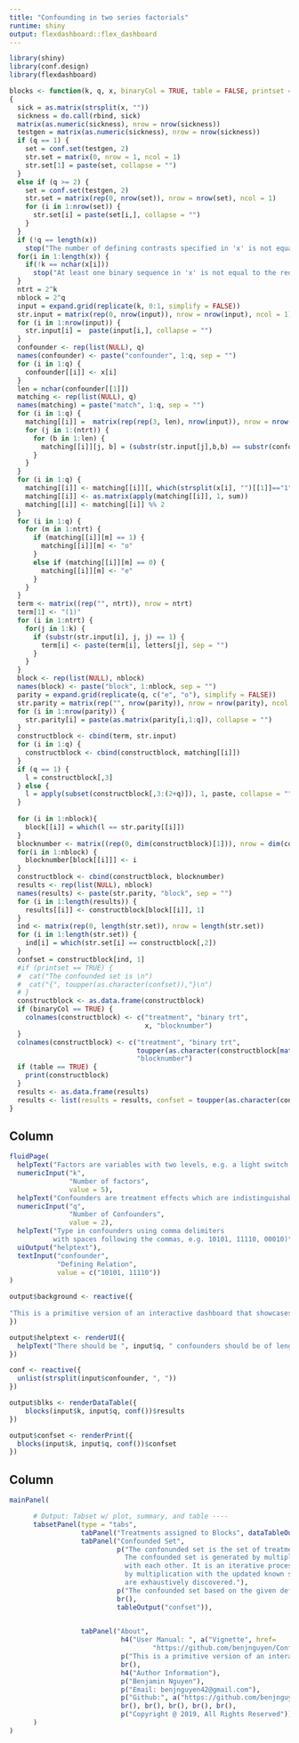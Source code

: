 ---
title: "Confounding in two series factorials"
runtime: shiny
output: flexdashboard::flex_dashboard
---

```{r}
library(shiny)
library(conf.design)
library(flexdashboard)

blocks <- function(k, q, x, binaryCol = TRUE, table = FALSE, printset = TRUE)
{
  sick = as.matrix(strsplit(x, ""))
  sickness = do.call(rbind, sick)
  matrix(as.numeric(sickness), nrow = nrow(sickness))
  testgen = matrix(as.numeric(sickness), nrow = nrow(sickness))
  if (q == 1) {
    set = conf.set(testgen, 2)
    str.set = matrix(0, nrow = 1, ncol = 1)
    str.set[1] = paste(set, collapse = "")
  }
  else if (q >= 2) {
    set = conf.set(testgen, 2)
    str.set = matrix(rep(0, nrow(set)), nrow = nrow(set), ncol = 1)
    for (i in 1:nrow(set)) {
      str.set[i] = paste(set[i,], collapse = "")
    }
  }
  if (!q == length(x))
    stop("The number of defining contrasts specified in 'x' is not equal to the number of required contrasts q; check length(x).")
  for(i in 1:length(x)) {
    if(!k == nchar(x[i]))
      stop("At least one binary sequence in 'x' is not equal to the required length k; check nchar(x) == k.")
  }
  ntrt = 2^k
  nblock = 2^q
  input = expand.grid(replicate(k, 0:1, simplify = FALSE))
  str.input = matrix(rep(0, nrow(input)), nrow = nrow(input), ncol = 1)
  for (i in 1:nrow(input)) {
    str.input[i] =  paste(input[i,], collapse = "")
  }
  confounder <- rep(list(NULL), q)
  names(confounder) <- paste("confounder", 1:q, sep = "")
  for (i in 1:q) {
    confounder[[i]] <- x[i]
  }
  len = nchar(confounder[[1]])
  matching <- rep(list(NULL), q)
  names(matching) = paste("match", 1:q, sep = "")
  for (i in 1:q) {
    matching[[i]] =  matrix(rep(rep(3, len), nrow(input)), nrow = nrow(input))
    for (j in 1:(ntrt)) {
      for (b in 1:len) {
        matching[[i]][j, b] = (substr(str.input[j],b,b) == substr(confounder[[i]],b,b))
      }
    }
  }
  for (i in 1:q) {
    matching[[i]] <- matching[[i]][, which(strsplit(x[i], "")[[1]]=="1")]
    matching[[i]] <- as.matrix(apply(matching[[i]], 1, sum))
    matching[[i]] <- matching[[i]] %% 2
  }
  for (i in 1:q) {
    for (m in 1:ntrt) {
      if (matching[[i]][m] == 1) {
        matching[[i]][m] <- "o"
      } 
      else if (matching[[i]][m] == 0) {
        matching[[i]][m] <- "e"
      }
    }
  }
  term <- matrix((rep("", ntrt)), nrow = ntrt)
  term[1] <- "(1)"
  for (i in 1:ntrt) {
    for(j in 1:k) {
      if (substr(str.input[i], j, j) == 1) {
        term[i] <- paste(term[i], letters[j], sep = "")
      }
    }
  }
  block <- rep(list(NULL), nblock)
  names(block) <- paste("block", 1:nblock, sep = "")
  parity = expand.grid(replicate(q, c("e", "o"), simplify = FALSE))
  str.parity = matrix(rep("", nrow(parity)), nrow = nrow(parity), ncol = 1)
  for (i in 1:nrow(parity)) {
    str.parity[i] = paste(as.matrix(parity[i,1:q]), collapse = "")
  }
  constructblock <- cbind(term, str.input)
  for (i in 1:q) {
    constructblock <- cbind(constructblock, matching[[i]])
  }
  if (q == 1) { 
    l = constructblock[,3]
  } else {
    l = apply(subset(constructblock[,3:(2+q)]), 1, paste, collapse = "")
  }
  
  for (i in 1:nblock){
    block[[i]] = which(l == str.parity[[i]])
  }
  blocknumber <- matrix((rep(0, dim(constructblock)[1])), nrow = dim(constructblock)[1])
  for(i in 1:nblock) {
    blocknumber[block[[i]]] <- i
  }
  constructblock <- cbind(constructblock, blocknumber)
  results <- rep(list(NULL), nblock)
  names(results) <- paste(str.parity, "block", sep = "")
  for (i in 1:length(results)) {
    results[[i]] <- constructblock[block[[i]], 1]
  }
  ind <- matrix(rep(0, length(str.set)), nrow = length(str.set))
  for (i in 1:length(str.set)) {
    ind[i] = which(str.set[i] == constructblock[,2])
  }
  confset = constructblock[ind, 1]
  #if (printset == TRUE) {
  #  cat("The confounded set is \n")
  #  cat("{", toupper(as.character(confset)),"}\n")
  # }
  constructblock <- as.data.frame(constructblock)
  if (binaryCol == TRUE) {
    colnames(constructblock) <- c("treatment", "binary trt", 
                                  x, "blocknumber")
  }
  colnames(constructblock) <- c("treatment", "binary trt", 
                                toupper(as.character(constructblock[match(x, constructblock[,2]),1])),
                                "blocknumber")
  if (table == TRUE) {
    print(constructblock)
  }
  results <- as.data.frame(results)
  results <- list(results = results, confset = toupper(as.character(confset)))
}
```



Column {.sidebar}
-----------------------------------------------------------------------
```{r}
fluidPage(
  helpText("Factors are variables with two levels, e.g. a light switch has an on/off"),
  numericInput("k",
               "Number of factors",
               value = 5),
  helpText("Confounders are treatment effects which are indistinguishable from block effects"),
  numericInput("q",
               "Number of Confounders",
               value = 2),
  helpText("Type in confounders using comma delimiters
           with spaces following the commas, e.g. 10101, 11110, 00010)"),
  uiOutput("helptext"),
  textInput("confounder",
            "Defining Relation",
            value = c("10101, 11110"))
)

```


```{r}
output$background <- reactive({
  
"This is a primitive version of an interactive dashboard that showcases the output of a function that I developed to recommend how to assign treatments to blocks. To understand the use cases for the output, visit https://github.com/benjnguyen/Confounded-and-Fractional-Two-Series-Factorial/blob/master/blocksfnvig.pdf"
})

output$helptext <- renderUI({
  helpText("There should be ", input$q, " confounders should be of length", input$k)
})

conf <- reactive({
  unlist(strsplit(input$confounder, ", "))
})

output$blks <- renderDataTable({
    blocks(input$k, input$q, conf())$results
})

output$confset <- renderPrint({
  blocks(input$k, input$q, conf())$confset
})
```


Column
----------------------------------------
```{r}

mainPanel(

      # Output: Tabset w/ plot, summary, and table ----
      tabsetPanel(type = "tabs",
                  tabPanel("Treatments assigned to Blocks", dataTableOutput("blks")),
                  tabPanel("Confounded Set", 
                           p("The confonunded set is the set of treatment effects which cannot be distinguished from one another.
                             The confounded set is generated by multiplying each of the treatment effects in the defining relation
                             with each other. It is an iterative process where treatment aliases are discovered and reconsidered
                             by multiplication with the updated known set of confounded variables until all treatment aliases 
                             are exhaustively discovered."),
                           p("The confounded set based on the given defining relation is"),
                           br(),
                           tableOutput("confset")),

          
                  tabPanel("About",
                            h4("User Manual: ", a("Vignette", href=
                                    "https://github.com/benjnguyen/Confounded-and-Fractional-Two-Series-Factorial/blob/master/blocksfnvig.pdf")),                       
                            p("This is a primitive version of an interactive dashboard that showcases the output of a function that I developed to recommend how to assign treatments to blocks. See the user manual for use cases."),
                            br(),
                            h4("Author Information"),
                            p("Benjamin Nguyen"),
                            p("Email: benjnguyen42@gmail.com"),
                            p("Github:", a("https://github.com/benjnguyen/")),
                            br(), br(), br(), br(), br(),
                            p("Copyright @ 2019, All Rights Reserved"))
      )
)
```




